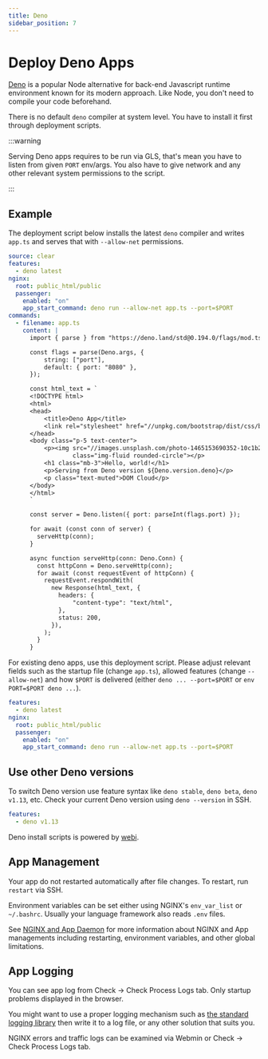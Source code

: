 ```yaml
---
title: Deno
sidebar_position: 7
---
```


# Deploy Deno Apps

[Deno](https://deno.com) is a popular Node alternative for back-end Javascript runtime environment known for its modern approach. Like Node, you don't need to compile your code beforehand.

There is no default `deno` compiler at system level. You have to install it first through deployment scripts.

:::warning

Serving Deno apps requires to be run via GLS, that's mean you have to listen from given `PORT` env/args. You also have to give network and any other relevant system permissions to the script.

:::

## Example

The deployment script below installs the latest `deno` compiler and writes `app.ts` and serves that with `--allow-net` permissions. 

```yaml title="https://github.com/domcloud/recipes/blob/master/deno.yml"
source: clear
features:
  - deno latest
nginx:
  root: public_html/public
  passenger:
    enabled: "on"
    app_start_command: deno run --allow-net app.ts --port=$PORT
commands:
  - filename: app.ts
    content: |
      import { parse } from "https://deno.land/std@0.194.0/flags/mod.ts";

      const flags = parse(Deno.args, {
          string: ["port"],
          default: { port: "8080" },
      });

      const html_text = `
      <!DOCTYPE html>
      <html>
      <head>
          <title>Deno App</title>
          <link rel="stylesheet" href="//unpkg.com/bootstrap/dist/css/bootstrap.min.css">
      </head>
      <body class="p-5 text-center">
          <p><img src="//images.unsplash.com/photo-1465153690352-10c1b29577f8?fit=crop&w=200&h=200" 
                  class="img-fluid rounded-circle"></p>
          <h1 class="mb-3">Hello, world!</h1>
          <p>Serving from Deno version ${Deno.version.deno}</p>
          <p class="text-muted">DOM Cloud</p>
      </body>
      </html>
      `

      const server = Deno.listen({ port: parseInt(flags.port) });

      for await (const conn of server) {
        serveHttp(conn);
      }

      async function serveHttp(conn: Deno.Conn) {
        const httpConn = Deno.serveHttp(conn);
        for await (const requestEvent of httpConn) {
          requestEvent.respondWith(
            new Response(html_text, {
              headers: {
                  "content-type": "text/html",
              },
              status: 200,
            }),
          );
        }
      }
```

For existing deno apps, use this deployment script. Please adjust relevant fields such as the startup file (change `app.ts`), allowed features (change `--allow-net`) and how `$PORT` is delivered (either `deno ... --port=$PORT` or `env PORT=$PORT deno ...`).

```yaml title="https://github.com/domcloud/recipes/blob/master/deno-gls.yml"
features:
  - deno latest
nginx:
  root: public_html/public
  passenger:
    enabled: "on"
    app_start_command: deno run --allow-net app.ts --port=$PORT
```

## Use other Deno versions

To switch Deno version use feature syntax like `deno stable`, `deno beta`, `deno v1.13`, etc. Check your current Deno version using `deno --version` in SSH.

```yaml
features:
  - deno v1.13
```

Deno install scripts is powered by [webi](https://webinstall.dev/deno/). 

## App Management

Your app do not restarted automatically after file changes. To restart, run `restart` via SSH.

Environment variables can be set either using NGINX's `env_var_list` or `~/.bashrc`. Usually your language framework also reads `.env` files.

See [NGINX and App Daemon](./nginx.mdx) for more information about NGINX and App managements including restarting, environment variables, and other global limitations.

## App Logging

You can see app log from Check -> Check Process Logs tab. Only startup problems displayed in the browser.

You might want to use a proper logging mechanism such as [the standard logging library](https://deno.land/std@0.204.0/log/mod.ts) then write it to a log file, or any other solution that suits you.

NGINX errors and traffic logs can be examined via Webmin or Check -> Check Process Logs tab.
